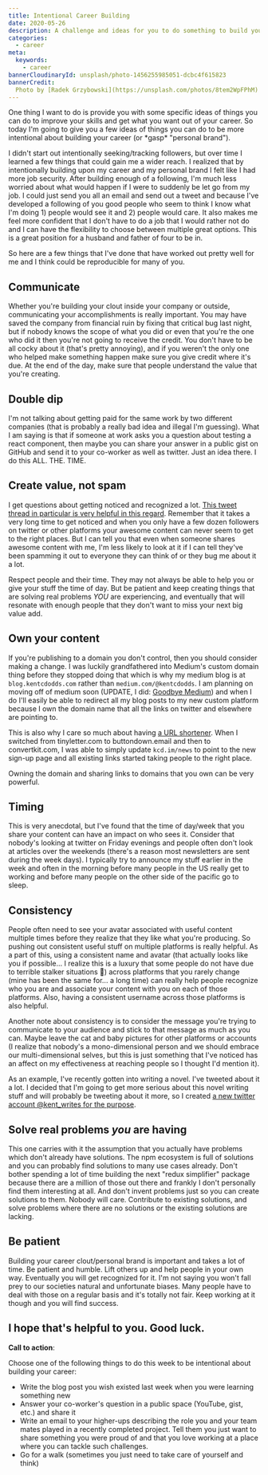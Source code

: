 ```yaml
---
title: Intentional Career Building
date: 2020-05-26
description: A challenge and ideas for you to do something to build your career.
categories:
  - career
meta:
  keywords:
    - career
bannerCloudinaryId: unsplash/photo-1456255985051-dcbc4f615823
bannerCredit:
  Photo by [Radek Grzybowski](https://unsplash.com/photos/8tem2WpFPhM)
---
```


One thing I want to do is provide you with some specific ideas of things you can
do to improve your skills and get what you want out of your career. So today I'm
going to give you a few ideas of things you can do to be more intentional about
building your career (or \*gasp\* "personal brand").

I didn't start out intentionally seeking/tracking followers, but over time I
learned a few things that could gain me a wider reach. I realized that by
intentionally building upon my career and my personal brand I felt like I had
more job security. After building enough of a following, I'm much less worried
about what would happen if I were to suddenly be let go from my job. I could
just send you all an email and send out a tweet and because I've developed a
following of you good people who seem to think I know what I'm doing 1) people
would see it and 2) people would care. It also makes me feel more confident that
I don't have to do a job that I would rather not do and I can have the
flexibility to choose between multiple great options. This is a great position
for a husband and father of four to be in.

So here are a few things that I've done that have worked out pretty well for me
and I think could be reproducible for many of you.

## Communicate

Whether you're building your clout inside your company or outside, communicating
your accomplishments is really important. You may have saved the company from
financial ruin by fixing that critical bug last night, but if nobody knows the
scope of what you did or even that you're the one who did it then you're not
going to receive the credit. You don't have to be all cocky about it (that's
pretty annoying), and if you weren't the only one who helped make something
happen make sure you give credit where it's due. At the end of the day, make
sure that people understand the value that you're creating.

## Double dip

I'm not talking about getting paid for the same work by two different companies
(that is probably a really bad idea and illegal I'm guessing). What I am saying
is that if someone at work asks you a question about testing a react component,
then maybe you can share your answer in a public gist on GitHub and send it to
your co-worker as well as twitter. Just an idea there. I do this ALL. THE. TIME.

## Create value, not spam

I get questions about getting noticed and recognized a lot.
[This tweet thread in particular is very helpful in this regard](https://twitter.com/gulshansainis/status/1085854812694929408).
Remember that it takes a very long time to get noticed and when you only have a
few dozen followers on twitter or other platforms your awesome content can never
seem to get to the right places. But I can tell you that even when someone
shares awesome content with me, I'm less likely to look at it if I can tell
they've been spamming it out to everyone they can think of or they bug me about
it a lot.

Respect people and their time. They may not always be able to help you or give
your stuff the time of day. But be patient and keep creating things that are
solving real problems _YOU_ are experiencing, and eventually that will resonate
with enough people that they don't want to miss your next big value add.

## Own your content

If you're publishing to a domain you don't control, then you should consider
making a change. I was luckily grandfathered into Medium's custom domain thing
before they stopped doing that which is why my medium blog is at
`blog.kentcdodds.com` rather than `medium.com/@kentcdodds`. I am planning on
moving off of medium soon (UPDATE, I did:
[Goodbye Medium](/blog/goodbye-medium)) and when I do I'll easily be able to
redirect all my blog posts to my new custom platform because I own the domain
name that all the links on twitter and elsewhere are pointing to.

This is also why I care so much about having
[a URL shortener](https://youtu.be/HL6paXyx6hM?list=PLV5CVI1eNcJgCrPH_e6d57KRUTiDZgs0u).
When I switched from tinyletter.com to buttondown.email and then to
convertkit.com, I was able to simply update `kcd.im/news` to point to the new
sign-up page and all existing links started taking people to the right place.

Owning the domain and sharing links to domains that you own can be very
powerful.

## Timing

This is very anecdotal, but I've found that the time of day/week that you share
your content can have an impact on who sees it. Consider that nobody's looking
at twitter on Friday evenings and people often don't look at articles over the
weekends (there's a reason most newsletters are sent during the week days). I
typically try to announce my stuff earlier in the week and often in the morning
before many people in the US really get to working and before many people on the
other side of the pacific go to sleep.

## Consistency

People often need to see your avatar associated with useful content multiple
times before they realize that they like what you're producing. So pushing out
consistent useful stuff on multiple platforms is really helpful. As a part of
this, using a consistent name and avatar (that actually looks like you if
possible... I realize this is a luxury that some people do not have due to
terrible stalker situations 🙁) across platforms that you rarely change (mine
has been the same for... a long time) can really help people recognize who you
are and associate your content with you on each of those platforms. Also, having
a consistent username across those platforms is also helpful.

Another note about consistency is to consider the message you're trying to
communicate to your audience and stick to that message as much as you can. Maybe
leave the cat and baby pictures for other platforms or accounts (I realize that
nobody's a mono-dimensional person and we should embrace our multi-dimensional
selves, but this is just something that I've noticed has an affect on my
effectiveness at reaching people so I thought I'd mention it).

As an example, I've recently gotten into writing a novel. I've tweeted about it
a lot. I decided that I'm going to get more serious about this novel writing
stuff and will probably be tweeting about it more, so I created
[a new twitter account @kent_writes for the purpose](https://twitter.com/kent_writes).

## Solve real problems _you_ are having

This one carries with it the assumption that you actually have problems which
don't already have solutions. The npm ecosystem is full of solutions and you can
probably find solutions to many use cases already. Don't bother spending a lot
of time building the next "redux simplifier" package because there are a million
of those out there and frankly I don't personally find them interesting at all.
And don't invent problems just so you can create solutions to them. Nobody will
care. Contribute to existing solutions, and solve problems where there are no
solutions or the existing solutions are lacking.

## Be patient

Building your career clout/personal brand is important and takes a lot of time.
Be patient and humble. Lift others up and help people in your own way.
Eventually you will get recognized for it. I'm not saying you won't fall prey to
our societies natural and unfortunate biases. Many people have to deal with
those on a regular basis and it's totally not fair. Keep working at it though
and you will find success.

## I hope that's helpful to you. Good luck.

**Call to action**:

Choose one of the following things to do this week to be intentional about
building your career:

- Write the blog post you wish existed last week when you were learning
  something new
- Answer your co-worker's question in a public space (YouTube, gist, etc.) and
  share it
- Write an email to your higher-ups describing the role you and your team mates
  played in a recently completed project. Tell them you just want to share
  something you were proud of and that you love working at a place where you can
  tackle such challenges.
- Go for a walk (sometimes you just need to take care of yourself and think)

